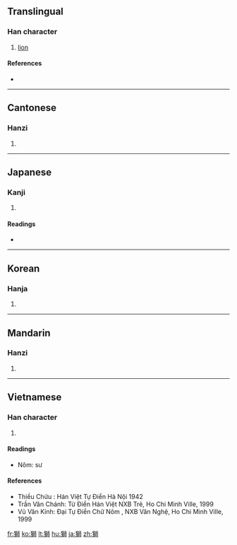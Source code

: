 {{also|狮}}
==Translingual==

===Han character===
{{Han char|rn=94|rad=犬|as=10|sn=13|four=4122<sub>7</sub>|canj=大竹竹口月 (KHHRB)}}

# [[lion]]

====References====
* {{Han ref|kx=0717.100|dkj=20609|dj=1128.250|hdz=21363.040|uh=7345|ud=29509|bh=B7E0|bd=47072}}

----

==Cantonese==

===Hanzi===
{{yue-hanzi|jyut=|y=si1|sim=狮}}

# {{defn|Cantonese|sort=犬10}}

----

==Japanese==

===Kanji===
{{ja-kanji|grade=|rs=犬10}}

# {{defn|Japanese|sort=犬10}}

====Readings====
* {{ja-readings|on=[[し]] (shi)|kun=[[しし]] (shishi)}}

----

==Korean==

===Hanja===
{{ko-hanja|hangeul=사|eumhun=|rv=sa|mr=sa|y=sa}}

# {{defn|Korean|sort=犬10}}

----

==Mandarin==

===Hanzi===
{{cmn-hanzi|sim=狮|pin=[[shī]] ([[shi1]])|wg=shih<sup>1</sup>}}

# {{defn|Mandarin|sort=犬10}}

----

==Vietnamese==

===Han character===
{{vi-hantu|sư|rs=犬10}}

# {{defn|Vietnamese|sort=犬10}}

====Readings====
* Nôm: sư

====References====
* Thiều Chửu : Hán Việt Tự Điển  Hà Nội 1942
* Trần Văn Chánh: Từ Điển Hán Việt NXB Trẻ, Ho Chi Minh Ville, 1999
* Vũ Văn Kính: Đại Tự Điển Chữ Nôm , NXB Văn Nghệ, Ho Chi Minh Ville, 1999

[[fr:獅]]
[[ko:獅]]
[[lt:獅]]
[[hu:獅]]
[[ja:獅]]
[[zh:獅]]